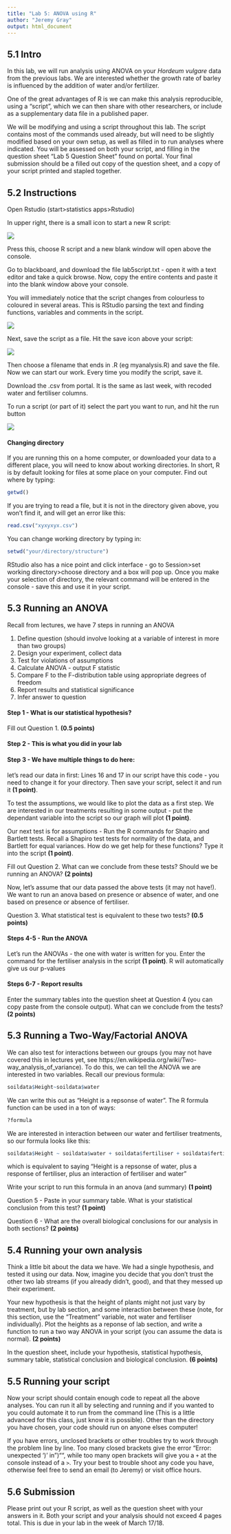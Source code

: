 ```yaml
---
title: "Lab 5: ANOVA using R"
author: "Jeremy Gray"
output: html_document
---
```

  
## 5.1 Intro

  
In this lab, we will run analysis using ANOVA on your *Hordeum vulgare* data from the previous labs. We are interested whether the growth rate of barley is influenced by the addition of water and/or fertilizer. 

One of the great advantages of R is we can make this analysis reproducible, using a "script", which we can then share with other researchers, or include as a supplementary data file in a published paper.

We will be modifying and using a script throughout this lab. The script contains most of the commands used already, but will need to be slightly modified based on your own setup, as well as filled in to run analyses where indicated. You will be assessed on both your script, and filling in the question sheet "Lab 5 Question Sheet" found on portal. Your final submission should be a filled out copy of the question sheet, and a copy of your script printed and stapled together.


## 5.2 Instructions


Open Rstudio (start>statistics apps>Rstudio)

In upper right, there is a small icon to start a new R script:

![](screenshot1.jpg)

Press this, choose R script and a new blank window will open above the console.

Go to blackboard, and download the file lab5script.txt - open it with a text editor and take a quick browse.
Now, copy the entire contents and paste it into the blank window above your console.

You will immediately notice that the script changes from colourless to coloured in several areas. This is RStudio parsing the text and finding functions, variables and comments in the script.

![](screenshot2.jpg)

Next, save the script as a file. Hit the save icon above your script:

![](screenshot3.jpg)

Then choose a filename that ends in .R (eg myanalysis.R) and save the file. Now we can start our work. Every time you modify the script, save it.

Download the .csv from portal. It is the same as last week, with recoded water and fertiliser columns.

To run a script (or part of it) select the part you want to run, and hit the run button

![](screenshot4.jpg)

#### Changing directory

If you are running this on a home computer, or downloaded your data to a different place, you will need to know about working directories. In short, R is by default looking for files at some place on your computer. Find out where by typing:

```r
getwd()
```

If you are trying to read a file, but it is not in the directory given above, you won't find it, and will get an error like this:

```r
read.csv("xyxyxyx.csv")
```

You can change working directory by typing in:

```r
setwd("your/directory/structure")
```

RStudio also has a nice point and click interface - go to Session>set working directory>choose directory and a box will pop up. Once you make your selection of directory, the relevant command will be entered in the console - save this and use it in your script.

## 5.3 Running an ANOVA


Recall from lectures, we have 7 steps in running an ANOVA

1. Define question (should involve looking at a variable of interest in more than two groups)
2. Design your experiment, collect data
3. Test for violations of assumptions
4. Calculate ANOVA - output F statistic
5. Compare F to the F-distribution table using appropriate degrees of freedom
6. Report results and statistical significance
7. Infer answer to question

#### Step 1 - What is our statistical hypothesis? 

Fill out Question 1. **(0.5 points)**

#### Step 2 - This is what you did in your lab

#### Step 3 - We have multiple things to do here:

let's read our data in first: Lines 16 and 17 in our script have this code - you need to change it for your directory. Then save your script, select it and run it **(1 point)**.

To test the assumptions, we would like to plot the data as a first step. We are interested in our treatments resulting in some output - put the dependant variable into the script so our graph will plot **(1 point)**.

Our next test is for assumptions - Run the R commands for Shapiro and Bartlett tests. Recall a Shapiro test tests for normality of the data, and Bartlett for equal variances. How do we get help for these functions? Type it into the script **(1 point)**.

Fill out Question 2. What can we conclude from these tests? Should we be running an ANOVA? **(2 points)**

Now, let's assume that our data passed the above tests (it may not have!). We want to run an anova based on presence or absence of water, and one based on presence or absence of fertiliser.

Question 3. What statistical test is equivalent to these two tests? **(0.5 points)**

#### Steps 4-5 - Run the ANOVA

Let's run the ANOVAs - the one with water is written for you. Enter the command for the fertiliser analysis in the script **(1 point)**. R will automatically give us our p-values

#### Steps 6-7 - Report results

Enter the summary tables into the question sheet at Question 4 (you can copy paste from the console output). What can we conclude from the tests? **(2 points)**

## 5.3 Running a Two-Way/Factorial ANOVA

We can also test for interactions between our groups (you may not have covered this in lectures yet, see https://en.wikipedia.org/wiki/Two-way_analysis_of_variance). To do this, we can tell the ANOVA we are interested in two variables. Recall our previous formula:

```r
soildata$Height~soildata$water
```

We can write this out as "Height is a repsonse of water". The R formula function can be used in a ton of ways:

```r
?formula
```

We are interested in interaction between our water and fertiliser treatments, so our formula looks like this:

```r
soildata$Height ~ soildata$water + soildata$fertiliser + soildata$fertiliser:soildata$water
```

which is equivalent to saying "Height is a repsonse of water, plus a response of fertiliser, plus an interaction of fertiliser and water"

Write your script to run this formula in an anova (and summary) **(1 point)** 

Question 5 - Paste in your summary table. What is your statistical conclusion from this test? **(1 point)**

Question 6 -  What are the overall biological conclusions for our analysis in both sections? **(2 points)**

## 5.4 Running your own analysis

Think a little bit about the data we have. We had a single hypothesis, and tested it using our data. Now, imagine you decide that you don't trust the other two lab streams (if you already didn't, good), and that they messed up their experiment. 

Your new hypothesis is that the height of plants might not just vary by treatment, but by lab section, and some interaction between these (note, for this section, use the "Treatment" variable, not water and fertiliser individually). Plot the heights as a reponse of lab section, and write a function to run a two way ANOVA in your script (you can assume the data is normal). **(2 points)** 

In the question sheet, include your hypothesis, statistical hypothesis, summary table, statistical conclusion and biological conclusion. **(6 points)**

## 5.5 Running your script

Now your script should contain enough code to repeat all the above analyses. You can run it all by selecting and running and if you wanted to you could automate it to run from the command line (This is a little advanced for this class, just know it is possible). Other than the directory you have chosen, your code should run on anyone elses computer!

If you have errors, unclosed brackets or other troubles try to work through the problem line by line. Too many closed brackets give the error "Error: unexpected ')' in ")"", while too many open brackets will give you a `+` at the console instead of a `>`. Try your best to trouble shoot any code you have, otherwise feel free to send an email (to Jeremy) or visit office hours.


## 5.6 Submission

Please print out your R script, as well as the question sheet with your answers in it. Both your script and your analysis should not exceed 4 pages total. This is due in your lab in the week of March 17/18.


